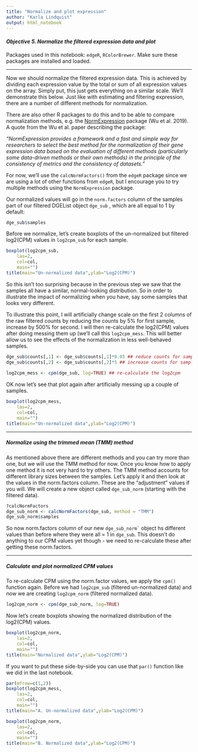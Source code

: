 ```yaml
---
title: "Normalize and plot expression" 
author: "Karla Lindquist"
output: html_notebook
---
```


#### *Objective 5. Normalize the filtered expression data and plot*

Packages used in this notebook: `edgeR`, `RColorBrewer`. Make sure these packages are installed and loaded.

------------------------------------------------------------------------

Now we should normalize the filtered expression data. This is achieved by dividing each expression value by the total or sum of all expression values on the array. Simply put, this just gets everything on a similar scale. We'll demonstrate this below. Just like with estimating and filtering expression, there are a number of different methods for normalization.

There are also other R packages to do this and to be able to compare normalization methods, e.g. the [NormExpression](https://www.frontiersin.org/articles/10.3389/fgene.2019.00400/full) package (Wu et al. 2019). A quote from the Wu et al. paper describing the package:

*"NormExpression provides a framework and a fast and simple way for researchers to select the best method for the normalization of their gene expression data based on the evaluation of different methods (particularly some data-driven methods or their own methods) in the principle of the consistency of metrics and the consistency of datasets."*

For now, we'll use the `calcNormFactors()` from the `edgeR` package since we are using a lot of other functions from `edgeR`, but I encourage you to try multiple methods using the `NormExpression` package.

Our normalized values will go in the `norm.factors` column of the samples part of our filtered DGEList object `dge_sub` , which are all equal to 1 by default:

```r
dge_sub$samples
```

Before we normalize, let's create boxplots of the un-normalized but filtered log2(CPM) values in `log2cpm_sub` for each sample.

```r
boxplot(log2cpm_sub, 
    las=2, 
    col=col, 
    main="")
title(main="Un-normalized data",ylab="Log2(CPM)")
```

So this isn't too surprising because in the previous step we saw that the samples all have a similar, normal-looking distribution. So in order to illustrate the impact of normalizing when you have, say some samples that looks very different.

To illustrate this point, I will artificially change scale on the first 2 columns of the raw filtered counts by reducing the counts by 5% for first sample, increase by 500% for second. I will then re-calculate the log2(CPM) values after doing messing them up (we'll call this `log2cpm_mess`. This will better allow us to see the effects of the normalization in less well-behaved samples.

```r
dge_sub$counts[,1] <- dge_sub$counts[,1]*0.05 ## reduce counts for sample 1 by 5%
dge_sub$counts[,2] <- dge_sub$counts[,2]*5 ## increase counts for sample 2 by 500%
 
log2cpm_mess <- cpm(dge_sub, log=TRUE) ## re-calculate the log2cpm
```

OK now let's see that plot again after artificially messing up a couple of samples.

```r
boxplot(log2cpm_mess, 
    las=2, 
    col=col, 
    main="")
title(main="Un-normalized data",ylab="Log2(CPM)")
```

------------------------------------------------------------------------

##### Normalize using the trimmed mean (TMM) method

As mentioned above there are different methods and you can try more than one, but we will use the TMM method for now. Once you know how to apply one method it is not very hard to try others. The TMM method accounts for different library sizes between the samples. Let's apply it and then look at the values in the norm.factors column. These are the "adjustment" values if you will. We will create a new object called `dge_sub_norm` (starting with the filtered data).

```r
?calcNormFactors
dge_sub_norm <- calcNormFactors(dge_sub, method = "TMM")
dge_sub_norm$samples
```

So now norm.factors column of our new `` dge_sub_norm` `` object hs different values than before where they were all = 1 in `dge_sub`. This doesn't do anything to our CPM values yet though - we need to re-calculate these after getting these norm.factors.

------------------------------------------------------------------------

##### Calculate and plot normalized CPM values

To re-calculate CPM using the norm.factor values, we apply the `cpm()` function again. Before we had `log2cpm_sub` (filtered un-normalized data) and now we are creating `log2cpm_norm` (filtered normalized data).

```r
log2cpm_norm <- cpm(dge_sub_norm, log=TRUE)
```

Now let's create boxplots showing the normalized distribution of the log2(CPM) values.

```r
boxplot(log2cpm_norm, 
    las=2, 
    col=col, 
    main="")
title(main="Normalized data",ylab="Log2(CPM)")
```

If you want to put these side-by-side you can use that `par()` function like we did in the last notebook.

```r
par(mfrow=c(1,2))
boxplot(log2cpm_mess, 
    las=2, 
    col=col, 
    main="")
title(main="A. Un-normalized data",ylab="Log2(CPM)")

boxplot(log2cpm_norm, 
    las=2, 
    col=col, 
    main="")
title(main="B. Normalized data",ylab="Log2(CPM)")
```
